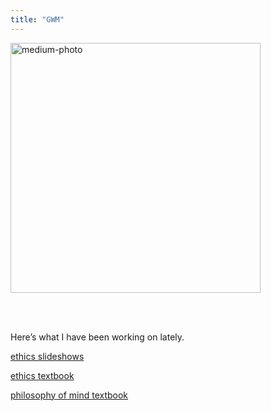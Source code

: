 ```yaml
---
title: "GWM"
---
```


![medium-photo](images/01.jpg){width=400px} \


<br><br>


Here's what I have been working on lately.

[ethics slideshows](https://gwmatthews.github.io/ethics-slideshows/)

[ethics textbook](https://gwmatthews.github.io/ethics/)

[philosophy of mind textbook](https://gwmatthews.github.io/minds/)